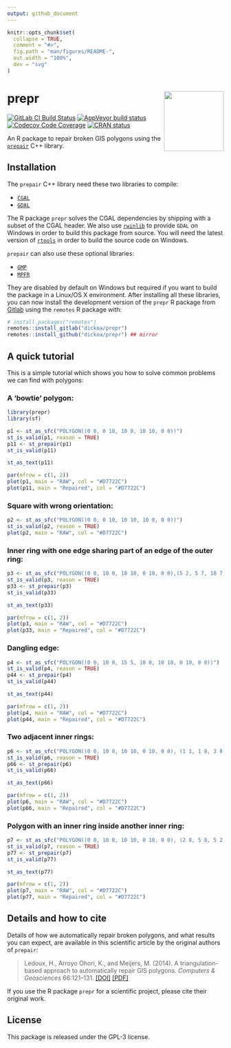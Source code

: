 ```yaml
---
output: github_document
---
```


<!-- README.md is generated from README.Rmd. Please edit that file -->

```r
knitr::opts_chunk$set(
  collapse = TRUE,
  comment = "#>",
  fig.path = "man/figures/README-",
  out.width = "100%",
  dev = "svg"
)
```

# prepr <img src="man/figures/hex-prepr.png" align="right" height="139" />

<!-- badges: start -->
[![GitLab CI Build Status](https://gitlab.com/dickoa/prepr/badges/master/pipeline.svg)](https://gitlab.com/dickoa/prepr/pipelines)
[![AppVeyor build status](https://ci.appveyor.com/api/projects/status/gitlab/dickoa/prepr?branch=master&svg=true)](https://ci.appveyor.com/project/dickoa/prepr)
[![Codecov Code Coverage](https://codecov.io/gl/dickoa/prepr/branch/master/graph/badge.svg)](https://codecov.io/gl/dickoa/prepr)
[![CRAN status](http://www.r-pkg.org/badges/version/prepr)](http://www.r-pkg.org/pkg/prepr)
<!-- badges: end -->

An R package to repair broken GIS polygons using the [`prepair`](https://github.com/tudelft3d/prepair) C++ library.

## Installation

The `prepair` C++ library need these two libraries to compile:

- [`CGAL`](https://www.cgal.org/)
- [`GDAL`](https://gdal.org/)

The R package `prepr` solves the CGAL dependencies by shipping with a subset of the CGAL header. We also use [`rwinlib`](https://github.com/rwinlib) to provide `GDAL` on Windows in order to build this package from source. You will need the latest version of [`rtools`](https://cran.r-project.org/bin/windows/Rtools/) in order to build the source code on Windows.

`prepair` can also use these optional libraries:

- [`GMP`](https://gmplib.org/)
- [`MPFR`](https://www.mpfr.org/)

They are disabled by default on Windows but required if you want to build the package in a Linux/OS X environment.
After installing all these libraries, you can now install the development version of the `prepr` R package from [Gitlab](https://gitlab.com/dickoa/prepr) using the `remotes` R package with:

```r
# install.packages("remotes")
remotes::install_gitlab("dickoa/prepr")
remotes::install_github("dickoa/prepr") ## mirror
```

## A quick tutorial

This is a simple tutorial which shows you how to solve common problems we can find with polygons:

### A 'bowtie' polygon:

```r
library(prepr)
library(sf)

p1 <- st_as_sfc("POLYGON((0 0, 0 10, 10 0, 10 10, 0 0))")
st_is_valid(p1, reason = TRUE)
p11 <- st_prepair(p1)
st_is_valid(p11)

st_as_text(p11)

par(mfrow = c(1, 2))
plot(p1, main = "RAW", col = "#D7722C")
plot(p11, main = "Repaired", col = "#D7722C")
```

### Square with wrong orientation:

```r
p2 <- st_as_sfc("POLYGON((0 0, 0 10, 10 10, 10 0, 0 0))")
st_is_valid(p2, reason = TRUE)
plot(p2, main = "RAW", col = "#D7722C")
```

### Inner ring with one edge sharing part of an edge of the outer ring:

```r
p3 <- st_as_sfc("POLYGON((0 0, 10 0, 10 10, 0 10, 0 0),(5 2, 5 7, 10 7, 10 2, 5 2))")
st_is_valid(p3, reason = TRUE)
p33 <- st_prepair(p3)
st_is_valid(p33)

st_as_text(p33)

par(mfrow = c(1, 2))
plot(p3, main = "RAW", col = "#D7722C")
plot(p33, main = "Repaired", col = "#D7722C")
```

### Dangling edge:

```r
p4 <- st_as_sfc("POLYGON((0 0, 10 0, 15 5, 10 0, 10 10, 0 10, 0 0))")
st_is_valid(p4, reason = TRUE)
p44 <- st_prepair(p4)
st_is_valid(p44)

st_as_text(p44)

par(mfrow = c(1, 2))
plot(p4, main = "RAW", col = "#D7722C")
plot(p44, main = "Repaired", col = "#D7722C")
```

### Two adjacent inner rings:

```r
p6 <- st_as_sfc("POLYGON((0 0, 10 0, 10 10, 0 10, 0 0), (1 1, 1 8, 3 8, 3 1, 1 1), (3 1, 3 8, 5 8, 5 1, 3 1))")
st_is_valid(p6, reason = TRUE)
p66 <- st_prepair(p6)
st_is_valid(p66)

st_as_text(p66)

par(mfrow = c(1, 2))
plot(p6, main = "RAW", col = "#D7722C")
plot(p66, main = "Repaired", col = "#D7722C")
```

### Polygon with an inner ring inside another inner ring:
```r
p7 <- st_as_sfc("POLYGON((0 0, 10 0, 10 10, 0 10, 0 0), (2 8, 5 8, 5 2, 2 2, 2 8), (3 3, 4 3, 3 4, 3 3))")
st_is_valid(p7, reason = TRUE)
p77 <- st_prepair(p7)
st_is_valid(p77)

st_as_text(p77)

par(mfrow = c(1, 2))
plot(p7, main = "RAW", col = "#D7722C")
plot(p77, main = "Repaired", col = "#D7722C")
```

<!-- ## A exemple with a real dataset -->

<!-- ### Reading the data -->

<!-- ```{r read_data, cache = TRUE} -->
<!-- (clc1 <- read_sf("https://github.com/tudelft3d/prepair/raw/master/data/CLC2006_180927.geojson")) -->
<!-- (clc2 <- read_sf("https://github.com/tudelft3d/prepair/raw/master/data/CLC2006_2018418.geojson")) -->
<!-- par(mfrow = c(1, 2)) -->
<!-- plot(st_geometry(clc1), main = "CLC2006_180927", col = 'lightblue', axes = TRUE, graticule = TRUE, lwd = 0.2, cex.axis = 0.5) -->
<!-- plot(st_geometry(clc2), main = "CLC2006_2018418", col = "lightblue", axes = TRUE, graticule = TRUE, lwd = 0.2, cex.axis = 0.5) -->
<!-- ``` -->

<!-- ### Check if it's valid and repair it -->

<!-- ```{r clean_it, cache = TRUE} -->
<!-- st_is_valid(clc1, reason = TRUE) -->
<!-- (clc1_rpr <- st_prepair(clc1)) -->
<!-- st_is_valid(clc1_rpr) -->

<!-- st_is_valid(clc2, reason = TRUE) -->
<!-- (clc2_rpr <- st_prepair(clc2)) -->
<!-- st_is_valid(clc2_rpr) -->
<!-- ``` -->

<!-- ### How fast is `st_prepair` ? -->

<!-- `prepr::st_prepair` is fast and can be in some cases faster than `sf::st_make_valid` -->

<!-- ```{r bench, cache = TRUE} -->
<!-- (bnch1 <- bench::mark(st_make_valid(clc1), st_prepair(clc1), check = FALSE)) -->
<!-- summary(bnch1, relative = TRUE) -->

<!-- (bnch2 <- bench::mark(st_make_valid(clc2), st_prepair(clc2), check = FALSE)) -->
<!-- summary(bnch2, relative = TRUE) -->
<!-- ``` -->

<!-- You also have cases where it's slower to `sf::st_make_valid`, let's use this data from a [closed issue](https://github.com/r-spatial/sf/issues/1280) in the `sf` R package. -->

<!-- ```{r new_data, cache = TRUE} -->
<!-- ## need vsicurl -->
<!-- (agb <- read_sf("/vsicurl/http://files.hawaii.gov/dbedt/op/gis/data/2015AgBaseline.shp.zip")) -->
<!-- all(st_is_valid(agb)) -->
<!-- all(st_is_valid(st_make_valid(agb))) -->
<!-- all(st_is_valid(st_prepair(agb))) -->

<!-- plot(st_geometry(agb), main = "2015 Agriculture baseline", col = 'lightblue', axes = TRUE, graticule = TRUE, lwd = 0.2, cex.axis = 0.5) -->
<!-- ``` -->

<!-- `sf::st_make_valid` is faster with this data. -->


<!-- ```{r bench2, cache = TRUE} -->
<!-- (bnch3 <- bench::mark(st_make_valid(agb), st_prepair(agb), check = FALSE)) -->
<!-- summary(bnch3, relative = TRUE) -->
<!-- ``` -->

## Details and how to cite

Details of how we automatically repair broken polygons, and what results you can expect, are available in this scientific article by the original authors of `prepair`:

> Ledoux, H., Arroyo Ohori, K., and Meijers, M. (2014). A triangulation-based approach to automatically repair GIS polygons. *Computers & Geosciences* 66:121–131. [ [DOI] ](http://dx.doi.org/10.1016/j.cageo.2014.01.009) [ [PDF] ](http://3dgeoinfo.bk.tudelft.nl/hledoux/pdfs/14_cgeo_prepair.pdf)

If you use the R package `prepr` for a scientific project, please cite their original work.

## License

This package is released under the GPL-3 license.